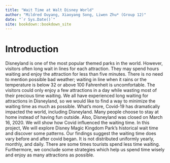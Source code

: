 ```yaml
--- 
title: "Wait Time at Walt Disney World"
author: "Mildred Ouyang, Xiaoyang Song, Liwen Zhu* (Group 12)"
date: "`r Sys.Date()`"
site: bookdown::bookdown_site
---
```

<script src="https://d3js.org/d3.v7.js"></script>

# Introduction
Disneyland is one of the most popular themed parks in the world. However, visitors often long wait in lines for each attraction. They may spend hours waiting and enjoy the attraction for less than five minutes. There is no need to mention possible bad weather; waiting in line when it rains or the temperature is below 32 or above 100 Fahrenheit is uncomfortable. The visitors could only enjoy a few attractions in a day while wasting most of their precious time waiting. We all have experienced long waiting for attractions in Disneyland, so we would like to find a way to minimize the waiting time as much as possible. What's more, Covid-19 has dramatically impacted the world, including Disneyland. Many people choose to stay at home instead of having fun outside. Also, Disneyland was closed on March 16, 2020. We will show how Covid influenced the waiting time. In this project, We will explore Disney Magic Kingdom Park’s historical wait time and discover some patterns. Our findings suggest the waiting time does vary before and after covid began. It is not distributed uniformly yearly, monthly, and daily. There are some times tourists spend less time waiting. Furthermore, we conclude some strategies which help us spend time wisely and enjoy as many attractions as possible.  
